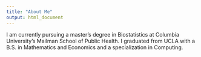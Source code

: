 ```yaml
---
title: "About Me"
output: html_document
---
```


I am currently pursuing a master's degree in Biostatistics at Columbia University's Mailman School of Public Health. I graduated from UCLA with a B.S. in Mathematics and Economics and a specialization in Computing. 

